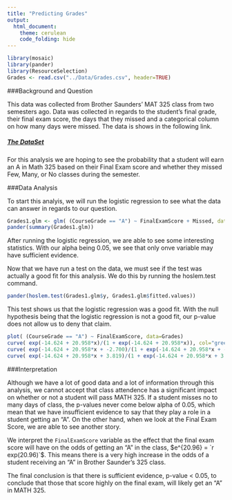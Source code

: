 ---
title: "Predicting Grades"
output: 
  html_document: 
    theme: cerulean
    code_folding: hide
---

<script type="text/javascript">
 function showhide(id) {
    var e = document.getElementById(id);
    e.style.display = (e.style.display == 'block') ? 'none' : 'block';
 }
</script>

```{r, include=FALSE}
library(mosaic)
library(pander)
library(ResourceSelection)
Grades <- read.csv("../Data/Grades.csv", header=TRUE)
```

###Background and Question

This data was collected from Brother Saunders' MAT 325 class from two semesters ago. Data was collected in regards to the student's final grade, their final exam score, the days that they missed and a categorical column on how many days were missed. The data is shows in the following link.

##### <a href="javascript:showhide('dataset')">The DataSet </a>

<div id="dataset" style="display:none;">

```{r}
knitr::kable(Grades)
```

</div>

For this analysis we are hoping to see the probability that a student will earn an A in Math 325 based on their Final Exam score and whether they missed Few, Many, or No classes during the semester. 

###Data Analysis

To start this analyis, we will run the logistic regression to see what the data can answer in regards to our question.

```{r}
Grades1.glm <- glm( (CourseGrade == "A") ~ FinalExamScore + Missed, data=Grades, family=binomial)
pander(summary(Grades1.glm))
```



After running the logistic regression, we are able to see some interesting statistics. With our alpha being 0.05, we see that only onve variable may have sufficient evidence.

Now that we have run a test on the data, we must see if the test was actually a good fit for this analysis. We do this by running the hoslem.test command.

```{r}
pander(hoslem.test(Grades1.glm$y, Grades1.glm$fitted.values))
```

This test shows us that the logistic regression was a good fit. With the null hypothesis being that the logistic regression is not a good fit, our p-value does not allow us to deny that claim.

```{r}
plot( (CourseGrade == "A") ~ FinalExamScore, data=Grades)
curve( exp(-14.624 + 20.958*x)/(1 + exp(-14.624 + 20.958*x)), col="green", add=TRUE)
curve( exp(-14.624 + 20.958*x + -2.700)/(1 + exp(-14.624 + 20.958*x + -2.700)), col="blue", add=TRUE)
curve( exp(-14.624 + 20.958*x + 3.819)/(1 + exp(-14.624 + 20.958*x + 3.819)), col="red", add=TRUE)

```



###Interpretation

Although we have a lot of good data and a lot of information through this analysis, we cannot accept that class attendence has a significant impact on whether or not a student will pass MATH 325. If a student misses no to many days of class, the p-values never come below alpha of 0.05, which mean that we have insufficient evidence to say that they play a role in a student getting an "A". On the other hand, when we look at the Final Exam Score, we are able to see another story. 

We interpret the `FinalExamScore` variable as the effect that the final exam score will have on the odds of getting an "A" in the class, $e^{20.96} = `r exp(20.96)`$. This means there is a very high increase in the odds of a student receiving an "A" in Brother Saunder's 325 class.

The final conclusion is that there is sufficient evidence, p-value < 0.05, to conclude that those that score highly on the final exam, will likely get an "A" in MATH 325. 






